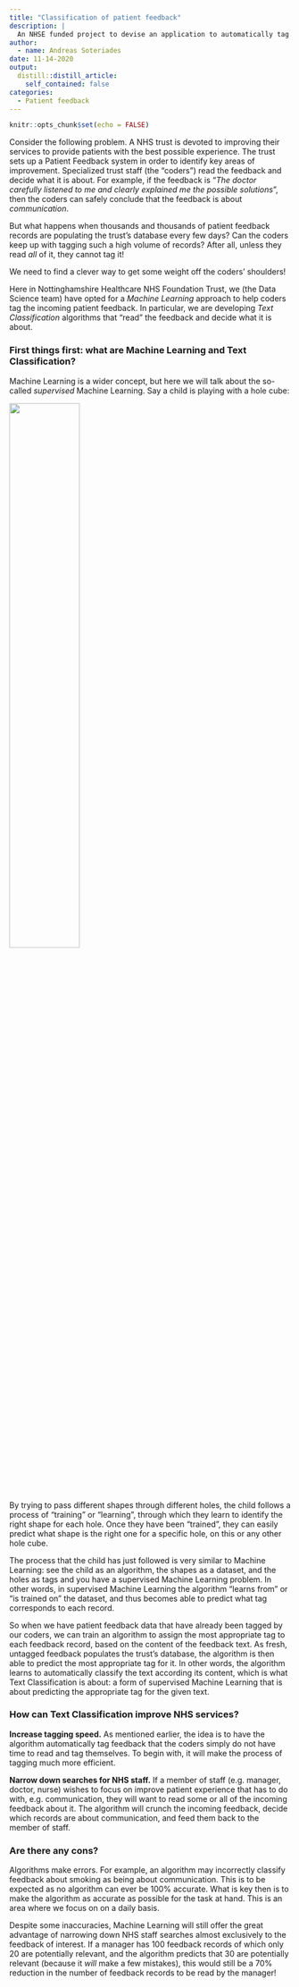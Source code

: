 ```yaml
---
title: "Classification of patient feedback"
description: |
  An NHSE funded project to devise an application to automatically tag the content of patient feedback
author:
  - name: Andreas Soteriades
date: 11-14-2020
output:
  distill::distill_article:
    self_contained: false
categories:
  - Patient feedback    
---
```


```r
knitr::opts_chunk$set(echo = FALSE)
```

Consider the following problem. A NHS trust is devoted to improving their services to provide patients with the best possible experience. The trust sets up a Patient Feedback system in order to identify key areas of improvement. Specialized trust staff (the "coders") read the feedback and decide what it is about. For example, if the feedback is "_The doctor carefully listened to me and clearly explained me the possible solutions_", then the coders can safely conclude that the feedback is about _communication_.

But what happens when thousands and thousands of patient feedback records are populating the trust's database every few days? Can the coders keep up with tagging such a high volume of records? After all, unless they read _all_ of it, they cannot tag it!

We need to find a clever way to get some weight off the coders' shoulders!

Here in Nottinghamshire Healthcare NHS Foundation Trust, we (the Data Science team) have opted for a _Machine Learning_ approach to help coders tag the incoming patient feedback. In particular, we are developing _Text Classification_ algorithms that "read" the feedback and decide what it is about.

### First things first: what are Machine Learning and Text Classification?

Machine Learning is a wider concept, but here we will talk about the so-called _supervised_ Machine Learning. Say a child is playing with a hole cube:

![](hole_cube.png){ width=50% }

By trying to pass different shapes through different holes, the child follows a process of "training" or "learning", through which they learn to identify the right shape for each hole. Once they have been "trained", they can easily predict what shape is the right one for a specific hole, on this or any other hole cube.

The process that the child has just followed is very similar to Machine Learning: see the child as an algorithm, the shapes as a dataset, and the holes as tags and you have a supervised Machine Learning problem. In other words, in supervised Machine Learning the algorithm "learns from" or "is trained on" the dataset, and thus becomes able to predict what tag corresponds to each record.

So when we have patient feedback data that have already been tagged by our coders, we can train an algorithm to assign the most appropriate tag to each feedback record, based on the content of the feedback text. As fresh, untagged feedback populates the trust's database, the algorithm is then able to predict the most appropriate tag for it. In other words, the algorithm learns to automatically classify the text according its content, which is what Text Classification is about: a form of supervised Machine Learning that is about predicting the appropriate tag for the given text.

### How can Text Classification improve NHS services?

**Increase tagging speed.** As mentioned earlier, the idea is to have the algorithm automatically tag feedback that the coders simply do not have time to read and tag themselves. To begin with, it will make the process of tagging much more efficient.

**Narrow down searches for NHS staff.** If a member of staff (e.g. manager, doctor, nurse) wishes to focus on improve patient experience that has to do with, e.g. communication, they will want to read some or all of the incoming feedback about it. The algorithm will crunch the incoming feedback, decide which records are about communication, and feed them back to the member of staff.

### Are there any cons?
Algorithms make errors. For example, an algorithm may incorrectly classify feedback about smoking as being about communication. This is to be expected as no algorithm can ever be 100% accurate. What is key then is to make the algorithm as accurate as possible for the task at hand. This is an area where we focus on on a daily basis.

Despite some inaccuracies, Machine Learning will still offer the great advantage of narrowing down NHS staff searches almost exclusively to the feedback of interest. If a manager has 100 feedback records of which only 20 are potentially relevant, and the algorithm predicts that 30 are potentially relevant (because it _will_ make a few mistakes), this  would still be a 70% reduction in the number of feedback records to be read by the manager!
